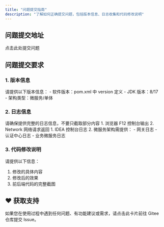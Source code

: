 ```yaml
---
title: "问题提交指南"
description: "了解如何正确提交问题，包括版本信息、日志收集和代码修改说明"
---
```


## 问题提交地址

<Card title="问题提交" icon="link" href="https://gitee.com/log4j/pig/issues">
  点击此处提交问题
</Card>

## 问题提交要求

### 1. 版本信息

<Note>
请提供以下版本信息：
- 软件版本：pom.xml 中 version 定义
- JDK 版本：8/17
- 架构类型：微服务/单体
</Note>

### 2. 日志信息

<Warning>
请确保提供完整的日志信息，不要只截取部分内容
</Warning>

<Tabs>
  <Tab title="前端日志">
    1. 浏览器 F12 控制台输出
    2. Network 网络请求返回
  </Tab>
  <Tab title="后端日志">
    1. IDEA 控制台日志
    2. 微服务架构需提供：
       - 网关日志
       - 认证中心日志
       - 业务微服务日志
  </Tab>
</Tabs>

### 3. 代码修改说明

请提供以下信息：
1. 修改的具体内容
2. 修改后的效果
3. 前后端代码的完整截图

##

## ♥️ 获取支持
<Card title="遇到问题？" horizontal icon="link" href="https://gitee.com/log4j/pig/issues">
  如果您在使用过程中遇到任何问题、有功能建议或需求，请点击此卡片前往 Gitee 仓库提交 Issue。
</Card>

